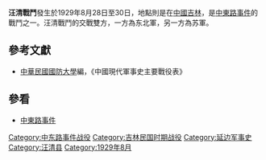 {{Infobox Military Conflict|
campaign=|
image=|
caption=|
conflict=汪清戰鬥|
date=1929年8月28日－30日|
place=[[中華民國|中國]][[吉林省|吉林]]|
result=張學良擊敗苏軍，苏軍焚城後轉進|
combatant1=东北軍于學忠部|
combatant2=苏軍| 
commander1=[[于學忠|于學忠]]|
commander2=[[加倫將軍|加倫將軍]]|
strength1=|
strength2=|
casualties1=|
casualties2=|
}}
'''汪清戰鬥'''發生於1929年8月28日至30日，地點則是在[[中國|中國]][[吉林省|吉林]]，是[[中東路事件|中東路事件]]的戰鬥之一。汪清戰鬥的交戰雙方，一方為东北軍，另一方為苏軍。

==參考文獻==
*[[中華民國|中華民國]][[國防大學_(臺灣)|國防大學]]編，《中國現代軍事史主要戰役表》
==參看==

*[[中東路事件|中東路事件]]

[[Category:中东路事件战役|Category:中东路事件战役]]
[[Category:吉林民国时期战役|Category:吉林民国时期战役]]
[[Category:延边军事史|Category:延边军事史]]
[[Category:汪清县|Category:汪清县]]
{{war-stub}}
[[Category:1929年8月|Category:1929年8月]]